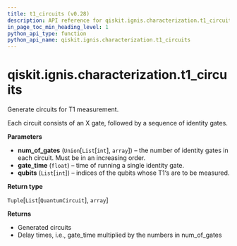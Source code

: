```yaml
---
title: t1_circuits (v0.28)
description: API reference for qiskit.ignis.characterization.t1_circuits in qiskit v0.28
in_page_toc_min_heading_level: 1
python_api_type: function
python_api_name: qiskit.ignis.characterization.t1_circuits
---
```


<span id="qiskit-ignis-characterization-t1-circuits" />

# qiskit.ignis.characterization.t1\_circuits

<Function id="qiskit.ignis.characterization.t1_circuits" isDedicatedPage={true} github="https://github.com/qiskit-community/qiskit-ignis/tree/stable/0.6/qiskit/ignis/characterization/coherence/circuits.py" signature="t1_circuits(num_of_gates, gate_time, qubits)">
  Generate circuits for T1 measurement.

  Each circuit consists of an X gate, followed by a sequence of identity gates.

  **Parameters**

  *   **num\_of\_gates** (`Union`\[`List`\[`int`], `array`]) – the number of identity gates in each circuit. Must be in an increasing order.
  *   **gate\_time** (`float`) – time of running a single identity gate.
  *   **qubits** (`List`\[`int`]) – indices of the qubits whose T1‘s are to be measured.

  **Return type**

  `Tuple`\[`List`\[`QuantumCircuit`], `array`]

  **Returns**

  *   Generated circuits
  *   Delay times, i.e., gate\_time multiplied by the numbers in num\_of\_gates
</Function>

